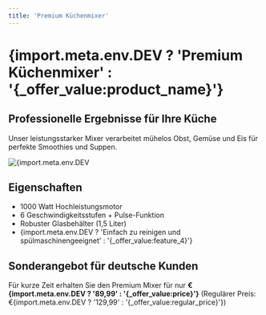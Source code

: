```yaml
---
title: 'Premium Küchenmixer'
---
```



# {import.meta.env.DEV ? 'Premium Küchenmixer' : '{\_offer_value:product_name}'}

## Professionelle Ergebnisse für Ihre Küche

Unser leistungsstarker Mixer verarbeitet mühelos Obst, Gemüse und Eis für perfekte Smoothies und Suppen.

<div class="mt-6 mb-8">
  <img
    src="./pic.webp"
    alt={import.meta.env.DEV ? 'Küchenmixer' : '{_offer_value:product_image_alt}'}
    class="mx-auto w-full max-w-md rounded-lg shadow-md"
  />
</div>

## Eigenschaften

- 1000 Watt Hochleistungsmotor
- 6 Geschwindigkeitsstufen + Pulse-Funktion
- Robuster Glasbehälter (1,5 Liter)
- {import.meta.env.DEV ? 'Einfach zu reinigen und spülmaschinengeeignet' : '{\_offer_value:feature_4}'}

## Sonderangebot für deutsche Kunden

Für kurze Zeit erhalten Sie den Premium Mixer für nur
**€{import.meta.env.DEV ? '89,99' : '{\_offer_value:price}'}**
(Regulärer Preis: €{import.meta.env.DEV ? '129,99' : '{\_offer_value:regular_price}'})

<div class="mt-6">
  <CTAButton
    text={import.meta.env.DEV ? 'Jetzt bestellen' : '{_offer_value:cta_text}'}
    color="red"
    href={import.meta.env.DEV ? '#bestellen' : '{_offer_value:cta_url}'}
  />
</div>

<div class="mt-10">
  <Testimonial
    quote={
      import.meta.env.DEV
        ? 'Dieser Mixer ist fantastisch! Macht perfekte Smoothies und ist sehr einfach zu bedienen.'
        : '{_offer_value:testimonial_1_text}'
    }
    author={import.meta.env.DEV ? 'Hannah Schmidt' : '{_offer_value:testimonial_1_author}'}
    role={import.meta.env.DEV ? 'Verifizierter Kunde' : '{_offer_value:testimonial_1_role}'}
    theme="dark"
  />
</div>
